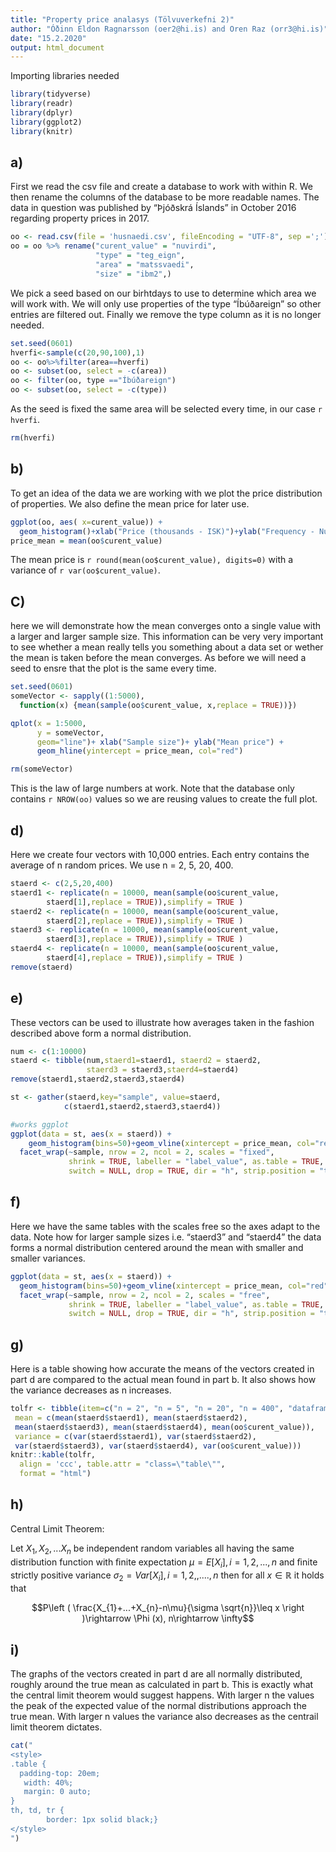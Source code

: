 ```yaml
---
title: "Property price analasys (Tölvuverkefni 2)"
author: "Óðinn Eldon Ragnarsson (oer2@hi.is) and Oren Raz (orr3@hi.is)"
date: "15.2.2020"
output: html_document
---
```

Importing libraries needed
```r
library(tidyverse)
library(readr)
library(dplyr)
library(ggplot2)
library(knitr)
```

## a)
First we read the csv file and create a database to work with within R. We then rename the columns of the database to be more readable names. The data in question was published by "Þjóðskrá Íslands" in October 2016 regarding property prices in 2017.
```r
oo <- read.csv(file = 'husnaedi.csv', fileEncoding = "UTF-8", sep =';')
oo = oo %>% rename("curent_value" = "nuvirdi",
                   "type" = "teg_eign",
                   "area" = "matssvaedi",
                   "size" = "ibm2",)
```

We pick a seed based on our birhtdays to use to determine which area we will work with. We will only use properties of the type "Íbúðareign" so other entries are filtered out. Finally we remove the type column as it is no longer needed.

```r
set.seed(0601)
hverfi<-sample(c(20,90,100),1)
oo <- oo%>%filter(area==hverfi)
oo <- subset(oo, select = -c(area))
oo <- filter(oo, type =="Íbúðareign")
oo <- subset(oo, select = -c(type))
```

As the seed is fixed the same area will be selected every time, in our case `r hverfi`. 

```r
rm(hverfi)
```


## b)
To get an idea of the data we are working with we plot the price distribution of properties. We also define the mean price for later use.

```r
ggplot(oo, aes( x=curent_value)) + 
  geom_histogram()+xlab("Price (thousands - ISK)")+ylab("Frequency - Number of properties")
price_mean = mean(oo$curent_value)
```

The mean price is `r round(mean(oo$curent_value), digits=0)` with a variance of `r var(oo$curent_value)`. 

## C)
here we will demonstrate how the mean converges onto a single value with a larger and larger sample size. This information can be very very important to see whether a mean really tells you something about a data set or wether the mean is taken before the mean converges. As before we will need a seed to ensre that the plot is the same every time. 


```r
set.seed(0601)
someVector <- sapply((1:5000),
  function(x) {mean(sample(oo$curent_value, x,replace = TRUE))})      

qplot(x = 1:5000,
      y = someVector,
      geom="line")+ xlab("Sample size")+ ylab("Mean price") +
      geom_hline(yintercept = price_mean, col="red")
```
```r
rm(someVector)
```

This is the law of large numbers at work. Note that the database only contains `r NROW(oo)` values so we are reusing values to create the full plot.


## d)
Here we create four vectors with 10,000 entries. Each entry contains the average of n random prices. We use n = 2, 5, 20, 400.


```r
staerd <- c(2,5,20,400)
staerd1 <- replicate(n = 10000, mean(sample(oo$curent_value,
        staerd[1],replace = TRUE)),simplify = TRUE )
staerd2 <- replicate(n = 10000, mean(sample(oo$curent_value,
        staerd[2],replace = TRUE)),simplify = TRUE ) 
staerd3 <- replicate(n = 10000, mean(sample(oo$curent_value,
        staerd[3],replace = TRUE)),simplify = TRUE )
staerd4 <- replicate(n = 10000, mean(sample(oo$curent_value,
        staerd[4],replace = TRUE)),simplify = TRUE )
remove(staerd)
```

## e)
These vectors can be used to illustrate how averages taken in the fashion described above form a normal distribution.

```r
num <- c(1:10000)
staerd <- tibble(num,staerd1=staerd1, staerd2 = staerd2,
                 staerd3 = staerd3,staerd4=staerd4)
remove(staerd1,staerd2,staerd3,staerd4)

st <- gather(staerd,key="sample", value=staerd,
            c(staerd1,staerd2,staerd3,staerd4))

#works ggplot
ggplot(data = st, aes(x = staerd)) +
    geom_histogram(bins=50)+geom_vline(xintercept = price_mean, col="red")+ ##facet_wrap(~sample)
  facet_wrap(~sample, nrow = 2, ncol = 2, scales = "fixed",
             shrink = TRUE, labeller = "label_value", as.table = TRUE,
             switch = NULL, drop = TRUE, dir = "h", strip.position = "top")
```


## f)
Here we have the same tables with the scales free so the axes adapt to the data. Note how for larger sample sizes i.e. "staerd3" and "staerd4" the data forms a normal distribution centered around the mean with smaller and smaller variances. 

```r
ggplot(data = st, aes(x = staerd)) +
  geom_histogram(bins=50)+geom_vline(xintercept = price_mean, col="red")+
  facet_wrap(~sample, nrow = 2, ncol = 2, scales = "free",
             shrink = TRUE, labeller = "label_value", as.table = TRUE,
             switch = NULL, drop = TRUE, dir = "h", strip.position = "top")
```


## g)
Here is a table showing how accurate the means of the vectors created in part d are compared to the actual mean found in part b. It also shows how the variance decreases as n increases.
```r
tolfr <- tibble(item=c("n = 2", "n = 5", "n = 20", "n = 400", "dataframe"),
 mean = c(mean(staerd$staerd1), mean(staerd$staerd2),
 mean(staerd$staerd3), mean(staerd$staerd4), mean(oo$curent_value)),
 variance = c(var(staerd$staerd1), var(staerd$staerd2),
 var(staerd$staerd3), var(staerd$staerd4), var(oo$curent_value)))
knitr::kable(tolfr,
  align = 'ccc', table.attr = "class=\"table\"", 
  format = "html")
```

## h)
Central Limit Theorem:

Let $X_1, X_2, . . .X_n$ be
independent random variables all having the same distribution function with ﬁnite expectation $\mu=E[X_i], i=1,2,...,n$ and ﬁnite strictly positive variance $\sigma_2=Var[X_i], i=1,2,,....,n$ then for all $x\in \mathbb{R}$ it holds that

$$P\left ( \frac{X_{1}+...+X_{n}-n\mu}{\sigma \sqrt{n}}\leq x \right )\rightarrow \Phi (x), n\rightarrow \infty$$

## i)

The graphs of the vectors created in part d are all normally distributed, roughly around the true mean as calculated in part b. This is exactly what the central limit theorem would suggest happens. With larger n the values the peak of the expected value of the normal distributions approach the true mean. With larger n values the variance also decreases as the centrail limit theorem dictates.






```r
cat("
<style>
.table {
  padding-top: 20em;
   width: 40%;
   margin: 0 auto;
}
th, td, tr {
        border: 1px solid black;}
</style>
")
```